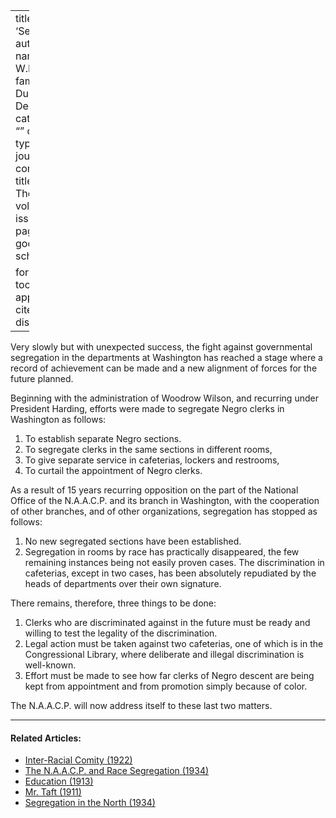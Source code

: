 
---
title: 'Segregation'
author:
  - name:
      given: W.E.B.
      family: Du Bois
date: Dec. 1928
categories: 
  - ""
citation: 
  type: article-journal
  container-title: The Crisis
  volume: 35
  issue: 12
  page: 418
google-scholar: true

format:
  html:
    toc: false
    appendix-cite-as: display
---



Very slowly but with unexpected success, the fight against governmental segregation in the departments at Washington has reached a stage where a record of achievement can be made and a new alignment of forces for the future planned. 

Beginning with the administration of Woodrow Wilson, and recurring under President Harding, efforts were made to segregate Negro clerks in Washington as follows: 

1. To establish separate Negro sections. 
2. To segregate clerks in the same sections in different rooms, 
3. To give separate service in cafeterias, lockers and restrooms, 
4. To curtail the appointment of Negro clerks. 

As a result of 15 years recurring opposition on the part of the National Office of the N.A.A.C.P. and its branch in Washington, with the cooperation of other branches, and of other organizations, segregation has stopped as follows: 

1. No new segregated sections have been established. 
2. Segregation in rooms by race has practically disappeared, the few remaining instances being not easily proven cases. The discrimination in cafeterias, except in two cases, has been absolutely repudiated by the heads of departments over their own signature. 

There remains, therefore, three things to be done: 

1. Clerks who are discriminated against in the future must be ready and willing to test the legality of the discrimination. 
2. Legal action must be taken against two cafeterias, one of which is in the Congressional Library, where deliberate and illegal discrimination is well-known. 
3. Effort must be made to see how far clerks of Negro descent are being kept from appointment and from promotion simply because of color. 

The N.A.A.C.P. will now address itself to these last two matters. 

<!-- Similar articles start here -->

<hr>
#### Related Articles:

* [Inter-Racial Comity (1922)](/Volumes/22/01/inter-racial_comity.html)
* [The N.A.A.C.P. and Race Segregation (1934)](/Volumes/41/02/naacp_and_race_segregation.html)
* [Education (1913)](/Volumes/06/02/democrats.html)
* [Mr. Taft (1911)](/Volumes/02/06/taft.html)
* [Segregation in the North (1934)](/Volumes/41/04/segregation_in_the_north.html)

<!-- Similar articles end here -->